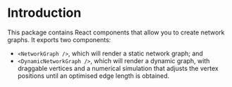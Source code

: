 
<Meta title="Introduction" />

# Introduction

This package contains React components that allow you to create network graphs.
It exports two components:

- `<NetworkGraph />`, which will render a static network graph; and
- `<DynamicNetworkGraph />`, which will render a dynamic graph, with draggable vertices and a numerical simulation that adjusts the vertex positions until an optimised edge length is obtained.

<Canvas of={DynamicNetworkGraphStories.Māhutonga} />
